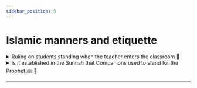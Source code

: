 ```yaml
---
sidebar_position: 5
---
```


# Islamic manners and etiquette

<details>
<summary style={{fontWeight: "bold"}}>
Ruling on students standing when the teacher enters the classroom 📃
</summary>

**Q:** May Allaah reward you and may Allaah bless you. May Allaah inspire you to do the right thing and guide you to the truth. May Allaah benefit us from what we heard, and may Allaah forgive us, you and all Muslims, Amen. The questioner says, O Sheikh, in many schools in Muslim countries in the educational system, the students stand up when the teacher enters. Is this permissible?

**A:** They infer this from the words of the poet: Stand up for the teacher and give him veneration. The teacher is almost a messenger. Some of them read it as a verse and hadith. This action is included in the hadith of the Prophet, may Allaah’s prayers and peace be upon him, forbidding people to stand up for him, and the people of knowledge have many fatwas prohibiting that. The advising teacher should prevent his students from doing so. If he enters, the students stand up, and if he sits, they sit. This is included in the prohibition and warning that was mentioned before. Yes.

</details> 

<details>
<summary style={{fontWeight: "bold"}}>
Is it established in the Sunnah that Companions used to stand for the Prophet ﷺ 📃
</summary>

**Q:** Questioner says: Is it established in the Sunnah that the Companions, may Allaah be pleased with them, used to stand for the Prophet, may Allaah’s prayers and peace be upon him, when greeting him and shaking hands with him?

**A:** What is indicated by the Sunnah is that standing, if it is for a purpose, and is not just standing up only to venerate, or to imitate a person standing in veneration for him, if it is for a purpose, then there is nothing wrong with it. And there have come many narraations that indicate this, whether the purpose was greeting or the purpose was to help, “Stand up to your master” or the purpose of embracing, like what was mentioned in the story of Jabir with Abdullah bin Unais. If it was for a purpose, then there is nothing wrong with it. The prohibition is to stand up to him as veneration, as Imam Al-Bukhari, may Allaah have mercy on him, said, “The chapter on a man standing up to a man as veneration,” that is, for this reason only. Also it was mentioned, Fatimah standing up for her father, if he entered, she stood up and greeted him, kissed him, and seated him. All of these are if it is for a legitimate purpose. The prohibition is for standing for the purpose of veneration. From the example of that, a person enters the gathering and those present stand up to venerate him. And when he took his place in the gathering, and they sat down, they sat down as well. They didn't stand up for greeting nor for embracing, nor for help, nor for any other purpose, but only for glorification.

</details>   

---